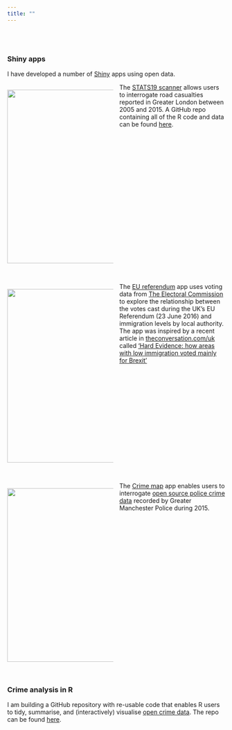```yaml
---
title: ""
---
```


<style>
.cols {
columns: 2 200px;
-webkit-columns: 2 200px;
-moz-columns: 2 200px;
}
</style>

<br>
<br>

### Shiny apps
I have developed a number of [Shiny](http://shiny.rstudio.com) apps using open data.

<div class="cols">
<img src="img/STATS19_scanner.gif" width="400">

The [STATS19 scanner](https://pracademic.shinyapps.io/STATS19_scanner/) allows users to interrogate road casualties reported in Greater London between 2005 and 2015. A GitHub repo containing all of the R code and data can be found [here](https://github.com/rcatlord/shinyapps/tree/master/STATS19_scanner).
</div>

<br>

<div class="cols">
<img src="img/brexit.gif" width="400">

The [EU referendum](https://pracademic.shinyapps.io/brexit/) app uses voting data from [The Electoral Commission](http://www.electoralcommission.org.uk/find-information-by-subject/elections-and-referendums/upcoming-elections-and-referendums/eu-referendum/electorate-and-count-information) to explore the relationship between the votes cast during the UK's EU Referendum (23 June 2016) and immigration levels by local authority. The app was inspired by a recent article in [theconversation.com/uk](http://theconversation.com/uk) called ['Hard Evidence: how areas with low immigration voted mainly for Brexit'](http://theconversation.com/hard-evidence-how-areas-with-low-immigration-voted-mainly-for-brexit-62138)
</div>

<br>

<div class="cols">
<img src="img/crime_map.gif" width="400">

The [Crime map](https://pracademic.shinyapps.io/crime_map/) app enables users to interrogate [open source police crime data](https://data.police.uk/) recorded by Greater Manchester Police during 2015.
</div>

<br>

### Crime analysis in R
I am building a GitHub repository with re-usable code that enables R users to tidy, summarise, and (interactively) visualise [open crime data](https://data.police.uk). The repo can be found [here](https://github.com/rcatlord/crime_analysis).
